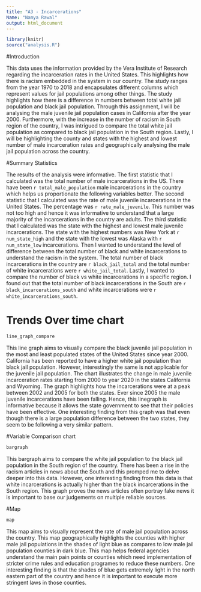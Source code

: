 ```yaml
---
title: "A3 - Incarcerations"
Name: "Namya Rawal"
output: html_document
---
```


```r
library(knitr)
source("analysis.R")
```

#Introduction

This data uses the information provided by the Vera Institute of Research regarding the incarceration rates in the United States. This highlights how there is racism embedded in the system in our country. The study ranges from the year 1970 to 2018 and encapsulates different columns which represent values for jail populations among other things. The study highlights how there is a difference in numbers between total white jail population and black jail population. Through this assignment, I will be analysing the male juvenile jail population cases in California after the year 2000. Furthermore, with the increase in the number of racism in South region of the country, I was intrigued to compare the total white jail population as compared to black jail population in the South region. Lastly, I will be highlighting the county and states with the highest and lowest number of male incarceration rates and geographically analysing the male jail population across the country.


#Summary Statistics 

The results of the analysis were informative. The first statistic that I calculated was the total number of male incarcerations in the US. There have been `r total_male_population` male incarcerations in the country which helps us proportionate the following variables better. The second statistic that I calculated was the rate of male juvenile incarcerations in the United States. The percentage was `r rate_male_juvenile`. This number was not too high and hence it was informative to understand that a large majority of the incarcerations in the country are adults. The third statistic that I calculated was the state with the highest and lowest male juvenile incarcerations. The state with the highest numbers was New York at `r num_state_high` and the state with the lowest was Alaska with `r num_state_low` incarcerations. Then I wanted to understand the level of difference between the total number of black and white incarcerations to understand the racism in the system. The total number of black incarcerations in the country are `r black_jail_total` and the total number of white incarcerations were `r white_jail_total`. Lastly, I wanted to compare the number of black vs white incarcerations in a specific region. I found out that the total number of black incarcerations in the South are `r black_incarcerations_south` and white incarcerations were `r white_incarcerations_south`. 

# Trends Over time chart

```r
line_graph_compare
```

This line graph aims to visually compare the black juvenile jail population in the most and least populated states of the United States since year 2000. California has been reported to have a higher white jail population than black jail population. However, interestingly the same is not applicable for the juvenile jail population. The chart illustrates the change in male juvenile incarceration rates starting from 2000 to year 2020 in the states California and Wyoming. The graph highlights how the incarcerations were at a peak between 2002 and 2005 for both the states. Ever since 2005 the male juvenile incarcerations have been falling. Hence, this linegraph is informative because it allows the state government to see that their policies have been effective. One interesting finding from this graph was that even though there is a large population difference between the two states, they seem to be following a very similar pattern. 

#Variable Comparison chart

```r
bargraph
```

This bargraph aims to compare the white jail population to the black jail population in the South region of the country. There has been a rise in the racism articles in news about the South and this promped me to delve deeper into this data. However, one interesting finding from this data is that white incarcerations is actually higher than the black incarcerations in the South region. This graph proves the news articles often portray fake news it is important to base our judgements on multiple reliable sources. 

#Map

```r
map
```

This map aims to visually represent the rate of male jail population across the country. This map geographically highlights the counties with higher male jail populations in the shades of light blue as compares to low male jail population counties in dark blue. This map helps federal agencies understand the main pain points or counties which need implementation of stricter crime rules and education programes to reduce these numbers. One interesting finding is that the shades of blue gets extremely light in the north eastern part of the country and hence it is important to execute more stringent laws in those counties. 


